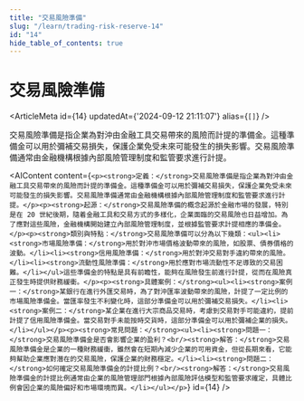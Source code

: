 ```yaml
---
title: "交易風險準備"
slug: "/learn/trading-risk-reserve-14"
id: "14"
hide_table_of_contents: true
---
```



# 交易風險準備

<ArticleMeta id={14} updatedAt={'2024-09-12 21:11:07'} alias={`[]`} />
<div className='border-solid border-b border-t-0 my-4 border-[var(--ifm-color-gray-300)]' />

交易風險準備是指企業為對沖由金融工具交易帶來的風險而計提的準備金。這種準備金可以用於彌補交易損失，保護企業免受未來可能發生的損失影響。交易風險準備通常由金融機構根據內部風險管理制度和監管要求進行計提。

<AIContent content={`<p><strong>定義：</strong>交易風險準備是指企業為對沖由金融工具交易帶來的風險而計提的準備金。這種準備金可以用於彌補交易損失，保護企業免受未來可能發生的損失影響。交易風險準備通常由金融機構根據內部風險管理制度和監管要求進行計提。</p><p><strong>起源：</strong>交易風險準備的概念起源於金融市場的發展，特別是在 20 世紀後期，隨着金融工具和交易方式的多樣化，企業面臨的交易風險也日益增加。為了應對這些風險，金融機構開始建立內部風險管理制度，並根據監管要求計提相應的準備金。</p><p><strong>類別與特點：</strong>交易風險準備可以分為以下幾類：<ul><li><strong>市場風險準備：</strong>用於對沖市場價格波動帶來的風險，如股票、債券價格的波動。</li><li><strong>信用風險準備：</strong>用於對沖交易對手違約帶來的風險。</li><li><strong>流動性風險準備：</strong>用於應對市場流動性不足導致的交易困難。</li></ul>這些準備金的特點是具有前瞻性，能夠在風險發生前進行計提，從而在風險真正發生時提供財務緩衝。</p><p><strong>具體案例：</strong><ul><li><strong>案例一：</strong>某銀行在進行外匯交易時，為了對沖匯率波動帶來的風險，計提了一定比例的市場風險準備金。當匯率發生不利變化時，這部分準備金可以用於彌補交易損失。</li><li><strong>案例二：</strong>某企業在進行大宗商品交易時，考慮到交易對手可能違約，提前計提了信用風險準備金。當交易對手未能按時交貨時，這部分準備金可以用於彌補企業的損失。</li></ul></p><p><strong>常見問題：</strong><ul><li><strong>問題一：</strong>交易風險準備金是否會影響企業的盈利？<br/><strong>解答：</strong>交易風險準備金是企業的一種財務緩衝，雖然會在短期內減少企業的可用資金，但從長期來看，它能夠幫助企業應對潛在的交易風險，保護企業的財務穩定。</li><li><strong>問題二：</strong>如何確定交易風險準備金的計提比例？<br/><strong>解答：</strong>交易風險準備金的計提比例通常由企業的風險管理部門根據內部風險評估模型和監管要求確定，具體比例會因企業的風險偏好和市場環境而異。</li></ul></p>`} id={14} />
